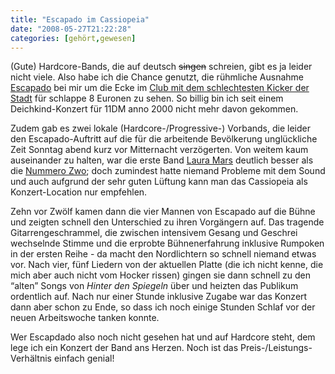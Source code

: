 ```yaml
---
title: "Escapado im Cassiopeia"
date: "2008-05-27T21:22:28"
categories: [gehört,gewesen]
---
```


(Gute) Hardcore-Bands, die auf deutsch ~~singen~~ schreien, gibt es ja leider nicht viele. Also habe ich die Chance genutzt, die rühmliche Ausnahme [Escapado](http://www.escapado.com/) bei mir um die Ecke im [Club mit dem schlechtesten Kicker der Stadt](http://www.cassiopeia-berlin.de/) für schlappe 8 Euronen zu sehen. So billig bin ich seit einem Deichkind-Konzert für 11DM anno 2000 nicht mehr davon gekommen.

Zudem gab es zwei lokale (Hardcore-/Progressive-) Vorbands, die leider den Escapado-Auftritt auf die für die arbeitende Bevölkerung unglückliche Zeit Sonntag abend kurz vor Mitternacht verzögerten. Von weitem kaum auseinander zu halten, war die erste Band [Laura Mars](http://www.myspace.com/lauramarshq) deutlich besser als die [Nummero Zwo](http://www.itisimperative.de/); doch zumindest hatte niemand Probleme mit dem Sound und auch aufgrund der sehr guten Lüftung kann man das Cassiopeia als Konzert-Location nur empfehlen.

Zehn vor Zwölf kamen dann die vier Mannen von Escapado auf die Bühne und zeigten schnell den Unterschied zu ihren Vorgängern auf. Das tragende Gitarrengeschrammel, die zwischen intensivem Gesang und Geschrei wechselnde Stimme und die erprobte Bühnenerfahrung inklusive Rumpoken in der ersten Reihe - da macht den Nordlichtern so schnell niemand etwas vor. Nach vier, fünf Liedern von der aktuellen Platte (die ich nicht kenne, die mich aber auch nicht vom Hocker rissen) gingen sie dann schnell zu den "alten" Songs von *Hinter den Spiegeln* über und heizten das Publikum ordentlich auf. Nach nur einer Stunde inklusive Zugabe war das Konzert dann aber schon zu Ende, so dass ich noch einige Stunden Schlaf vor der neuen Arbeitswoche tanken konnte.

Wer Escapdado also noch nicht gesehen hat und auf Hardcore steht, dem lege ich ein Konzert der Band ans Herzen. Noch ist das Preis-/Leistungs-Verhältnis einfach genial!
